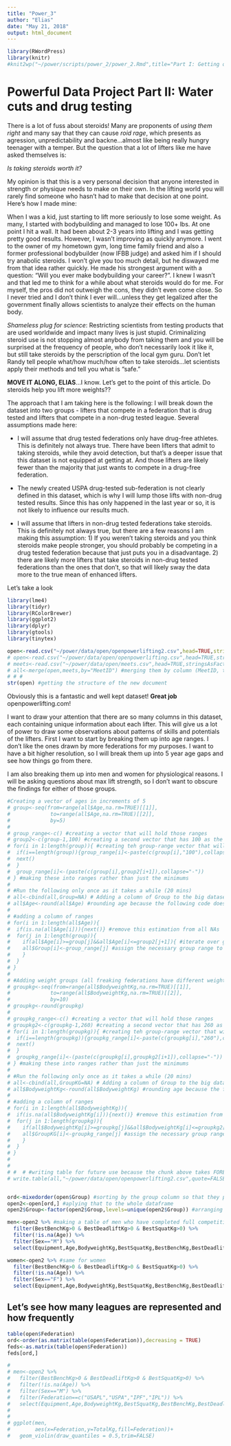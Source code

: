 ```yaml
---
title: "Power_3"
author: "Elias"
date: "May 21, 2018"
output: html_document
---
```

```r
library(RWordPress)
library(knitr)
#knit2wp("~/power/scripts/power_2/power_2.Rmd",title="Part I: Getting old? You can still lift!")
```
# __Powerful Data Project__ Part II: Water cuts and drug testing

There is a lot of fuss about steroids! Many are proponents of _using them right_ and many say that they can cause _roid rage_, which presents as agression, unpredictability and backne...almost like being really hungry teenager with a temper. But the question that a lot of lifters like me have asked themselves is:

_Is taking steroids worth it?_

My opinion is that this is a very personal decision that anyone interested in strength or physique needs to make on their own. In the lifting world you will rarely find someone who hasn't had to make that decision at one point. Here's how I made mine:

When I was a kid, just starting to lift more seriously to lose some weight. As many, I started with bodybuilding and managed to lose 100+ lbs. At one point I hit a wall. It had been about 2-3 years into lifting and I was getting pretty good results. However, I wasn't improving as quickly anymore. I went to the owner of my hometown gym, long time family friend and also a former professional bodybuilder (now IFBB judge) and asked him if I should try anabolic steroids. I won't give you too much detail, but he diswayed me from that idea rather quickly. He made his strongest argument with a question: "Will you ever make bodybuilding your career?". I knew I wasn't and that led me to think for a while about what steroids would do for me. For myself, the pros did not outweigh the cons, they didn't even come close. So I never tried and I don't think I ever will...unless they get legalized after the government finally allows scientists to analyze their effects on the human body.

_Shameless plug for science_: Restricting scientists from testing products that are used worldwide and impact many lives is just stupid. Criminalizing steroid use is not stopping almost anybody from taking them and you will be surprised at the frequency of people, who don't necessarily look it like it, but still take steroids by the perscription of the local gym guru. Don't let Randy tell people what/how much/how often to take steroids...let scientists apply their methods and tell you what is "safe."

__MOVE IT ALONG, ELIAS__...I know. Let's get to the point of this article. Do steroids help you lift more weights??

The approach that I am taking here is the following: I will break down the dataset into two groups - lifters that compete in a federation that is drug tested and lifters that compete in a non-drug tested league. Several assumptions made here:

  + I will assume that drug tested federations only have drug-free athletes. This is definitely not always true. There have been lifters that admit to taking steroids, while they avoid detection, but that's a deeper issue that this dataset is not equipped at getting at. And those lifters are likely fewer than the majority that just wants to compete in a drug-free federation.
  
  + The newly created USPA drug-tested sub-federation is not clearly defined in this dataset, which is why I will lump those lifts with non-drug tested results. Since this has only happened in the last year or so, it is not likely to influence our results much.
  
  + I will assume that lifters in non-drug tested federations take steroids. This is definitely not always true, but there are a few reasons I am making this assumption: 1) If you weren't taking steroids and you think steroids make people stronger, you should probably be competing in a drug tested federation because that just puts you in a disadvantage. 2) there are likely more lifters that take steroids in non-drug tested federations than the ones that don't, so that will likely sway the data more to the true mean of enhanced lifters.

Let's take a look

```r
library(lme4)
library(tidyr)
library(RColorBrewer)
library(ggplot2)
library(dplyr)
library(gtools)
library(tinytex)

open<-read.csv("~/power/data/open/openpowerlifting2.csv",head=TRUE,stringsAsFactors = FALSE) #reading in a re-formatted and merged version of the two csv documents that come from the openpowerlifting database
# open<-read.csv("~/power/data/open/openpowerlifting.csv",head=TRUE,stringsAsFactors = FALSE) #reading in the first csv document
# meets<-read.csv("~/power/data/open/meets.csv",head=TRUE,stringsAsFactors = FALSE) #reading in the one containing meets
# all<-merge(open,meets,by="MeetID") #merging them by column (MeetID, the only repeated column)
# # # 
str(open) #getting the structure of the new document

```

Obviously this is a fantastic and well kept dataset! __Great job__ openpowerlifting.com!

I want to draw your attention that there are so many columns in this dataset, each containing unique information about each lifter. This will give us a lot of power to draw some observations about patterns of skills and potentials of the lifters. First I want to start by breaking them up into age ranges. I don't like the ones drawn by more federations for my purposes. I want to have a bit higher resolution, so I will break them up into 5 year age gaps and see how things go from there.

I am also breaking them up into men and women for physiological reasons. I will be asking questions about max lift strength, so I don't want to obscure the findings for either of those groups.

```r
#Creating a vector of ages in increments of 5
# group<-seq(from=range(all$Age,na.rm=TRUE)[[1]],
#             to=range(all$Age,na.rm=TRUE)[[2]],
#             by=5)
# 
# group_range<-c() #creating a vector that will hold those ranges
# group2<-c(group-1,100) #creating a second vector that has 100 as the maximum of it
# for(i in 1:length(group)){ #creating teh group-range vector that will have info about a range, rather than a single digit
#  if(i==length(group)){group_range[i]<-paste(c(group[i],"100"),collapse="-")
#  next()
#  }
#  group_range[i]<-(paste(c(group[i],group2[i+1]),collapse="-"))
# } #making these into ranges rather than just the minimums
# 
# #Run the following only once as it takes a while (20 mins)
# all<-cbind(all,Group=NA) # Adding a column of Group to the big dataset
# all$Age<-round(all$Age) #rounding age because the following code doesn't deal well with .5's and they are stupid anyways
# 
# #adding a column of ranges
# for(i in 1:length(all$Age)){
#  if(is.na(all$Age[i])){next()} #remove this estimation from all NAs
#  for(j in 1:length(group)){
#    if(all$Age[i]>=group[j]&&all$Age[i]<=group2[j+1]){ #iterate over groups and find which group Age this falls into
#    all$Group[i]<-group_range[j] #assign the necessary group range to that age
#    }
#  }
# }
# 
# #Adding weight groups (all freaking federations have different weightclasses so it's easier to actually group myself)
# groupkg<-seq(from=range(all$BodyweightKg,na.rm=TRUE)[[1]],
#             to=range(all$BodyweightKg,na.rm=TRUE)[[2]],
#             by=10)
# groupkg<-round(groupkg)
# 
# groupkg_range<-c() #creating a vector that will hold those ranges
# groupkg2<-c(groupkg-1,260) #creating a second vector that has 260 as the maximum of it
# for(i in 1:length(groupkg)){ #creating teh group-range vector that will have info about a range, rather than a single digit
#  if(i==length(groupkg)){groupkg_range[i]<-paste(c(groupkg[i],"260"),collapse="-")
#  next()
#  }
#  groupkg_range[i]<-(paste(c(groupkg[i],groupkg2[i+1]),collapse="-"))
# } #making these into ranges rather than just the minimums
# 
# #Run the following only once as it takes a while (20 mins)
# all<-cbind(all,GroupKG=NA) # Adding a column of Group to the big dataset
# all$BodyweightKg<-round(all$BodyweightKg) #rounding age because the following code doesn't deal well with .5's and they are stupid anyways
# 
# #adding a column of ranges
# for(i in 1:length(all$BodyweightKg)){
#  if(is.na(all$BodyweightKg[i])){next()} #remove this estimation from all NAs
#  for(j in 1:length(groupkg)){
#    if(all$BodyweightKg[i]>=groupkg[j]&&all$BodyweightKg[i]<=groupkg2[j+1]){ #iterate over groups and find which group BW falls
#    all$GroupKG[i]<-groupkg_range[j] #assign the necessary group range to that age
#    }
#  }
# }
# 
# 
# #  # #writing table for future use because the chunk above takes FOREVER (30 min-ish)
# write.table(all,"~/power/data/open/openpowerlifting2.csv",quote=FALSE,row.names = FALSE,sep=',')


ord<-mixedorder(open$Group) #sorting by the group column so that they plot by age
open2<-open[ord,] #aplying that to the whole dataframe
open2$Group<-factor(open2$Group,levels=unique(open2$Group)) #arranging the factors now.

men<-open2 %>% #making a table of men who have completed full competitions and have Age data
  filter(BestBenchKg>0 & BestDeadliftKg>0 & BestSquatKg>0) %>% 
  filter(!is.na(Age)) %>%
  filter(Sex=="M") %>% 
  select(Equipment,Age,BodyweightKg,BestSquatKg,BestBenchKg,BestDeadliftKg,TotalKg,Wilks,Group,WeightClassKg,Federation)

women<-open2 %>% #same for women
  filter(BestBenchKg>0 & BestDeadliftKg>0 & BestSquatKg>0) %>% 
  filter(!is.na(Age)) %>% 
  filter(Sex=="F") %>% 
  select(Equipment,Age,BodyweightKg,BestSquatKg,BestBenchKg,BestDeadliftKg,TotalKg,Wilks,Group,WeightClassKg,Federation)

```

## Let's see how many leagues are represented and how frequently

```r
table(open$Federation)
ord<-order(as.matrix(table(open$Federation)),decreasing = TRUE)
feds<-as.matrix(table(open$Federation))
feds[ord,]
```

```r
# 
# men<-open2 %>%
#   filter(BestBenchKg>0 & BestDeadliftKg>0 & BestSquatKg>0) %>% 
#   filter(!is.na(Age)) %>% 
#   filter(Sex=="M") %>% 
#   filter(Federation==c("USAPL","USPA","IPF","IPL")) %>% 
#   select(Equipment,Age,BodyweightKg,BestSquatKg,BestBenchKg,BestDeadliftKg,TotalKg,Wilks,Group,Federation)
#  
# 
# ggplot(men,
#        aes(x=Federation,y=TotalKg,fill=Federation))+
#   geom_violin(draw_quantiles = 0.5,trim=FALSE)
```